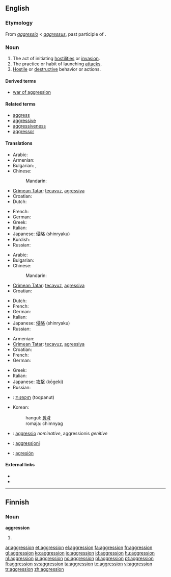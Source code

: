 {{also|Aggression}}
==English==
{{wikipedia}}

===Etymology===
From {{etyl|la}} ''[[aggressio]]'' < ''[[aggressus]]'', past participle of {{term|aggredior||to approach, address, attack}}.

===Noun===
{{en-noun}}

# The act of initiating [[hostility|hostilities]] or [[invasion]].
# The practice or habit of launching [[attack]]s.
# [[Hostile]] or [[destructive]] behavior or actions.

====Derived terms====
* [[war of aggression]]

====Related terms====
* [[aggress]]
* [[aggressive]]
* [[aggressiveness]]
* [[aggressor]]

====Translations====
{{trans-top|The act of initiating hostilities or invasion}}
* Arabic: {{t|ar|عدوان|m|tr=`idwaan|sc=Arab}}
* Armenian: {{t|hy|ագրեսիա|tr=agresia|sc=Armn|xs=Armenian}}
* Bulgarian: {{t|bg|агресия|sc=Cyrl}},  {{t+|bg|нападение|sc=Cyrl}}
* Chinese:
*: Mandarin: {{t-|cmn|侵略|tr=qīnlüè|sc=Hani|xs=Mandarin}}
* [[Crimean Tatar]]: [[tecavuz]], [[agressiya]]
* Croatian: {{t-|hr|agresija|f}}
* Dutch: {{t+|nl|agressie}}
{{trans-mid}}
* French: {{t+|fr|aggression|f}}
* German: {{t+|de|Aggression|f}}
* Greek: {{t+|el|επιθετικότητα|f|tr=epithetikótita|sc=Grek}}
* Italian: {{t+|it|aggressione}}
* Japanese: [[侵略]] (shinryaku)
* Kurdish: {{ku-Arab|[[ده‌س درێژی]]}}
* Russian: {{t+|ru|агрессия|f|tr=agréssija|sc=Cyrl}}
{{trans-bottom}}

{{trans-top|The practice or habit of launching attacks}}
* Arabic: {{t|ar|عدوان|m|tr=`idwaan|sc=Arab}}
* Bulgarian: {{t+|bg|агресивност|sc=Cyrl}}
* Chinese:
*: Mandarin: {{t-|cmn|侵略|tr=qīnlüè|sc=Hani|xs=Mandarin}}
* [[Crimean Tatar]]: [[tecavuz]], [[agressiya]]
* Croatian: {{t-|hr|agresija|f}}
{{trans-mid}}
* Dutch: {{t+|nl|agressie}}
* French: {{t+|fr|aggression|f}}
* German: {{t+|de|Aggression|f}}
* Italian: {{t+|it|aggressione}}
* Japanese: [[侵略]] (shinryaku)
* Russian: {{t+|ru|агрессия|f|tr=agréssija|sc=Cyrl}}
{{trans-bottom}}

{{trans-top|Hostile or destructive behavior or actions}}
* Armenian: {{t|hy|ագրեսիա|tr=agresia|sc=Armn|xs=Armenian}}
* [[Crimean Tatar]]: [[tecavuz]], [[agressiya]]
* Croatian: {{t-|hr|agresija|f}}
* French: {{t+|fr|aggression|f}}
* German: {{t+|de|Aggression|f}}
{{trans-mid}}
* Greek: {{t+|el|επιθετικότητα|f|tr=epithetikótita|sc=Grek}}
* Italian: {{t+|it|aggressione}}
* Japanese: [[攻撃]] (kōgeki)
* Russian: {{t+|ru|агрессия|tr=agréssija|sc=Cyrl}}
{{trans-bottom}}

{{checktrans-top}}
* {{ttbc|Hebrew}}: [[תוקפנות]] (toqpanut)
{{trans-mid}}
* Korean:
*: hangul: [[침략]]
*: romaja: chimnyag
* {{ttbc|Latin}}: [[aggressio]] ''nominative'', aggressionis ''genitive''
* {{ttbc|Maltese}}: [[aggressjoni]]
* {{ttbc|Spanish}}: [[agresión]]
{{trans-bottom}}

====External links====
* {{R:Webster 1913}}
* {{R:Century 1911}}

----

==Finnish==

===Noun===
'''aggression'''

# {{fi-form of|type=noun|case=genitive|pl=singular|[[aggressio]]}}

[[ar:aggression]]
[[et:aggression]]
[[el:aggression]]
[[fa:aggression]]
[[fr:aggression]]
[[gl:aggression]]
[[ko:aggression]]
[[io:aggression]]
[[id:aggression]]
[[hu:aggression]]
[[nl:aggression]]
[[ja:aggression]]
[[no:aggression]]
[[pl:aggression]]
[[pt:aggression]]
[[fi:aggression]]
[[sv:aggression]]
[[ta:aggression]]
[[te:aggression]]
[[vi:aggression]]
[[tr:aggression]]
[[zh:aggression]]
